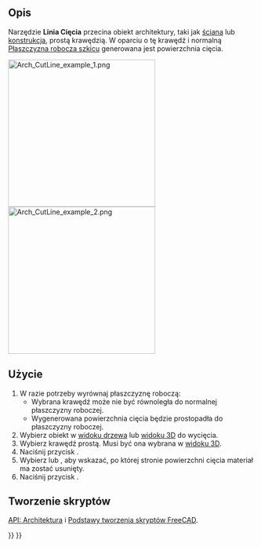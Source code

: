 <languages/>

{{Docnav
|
|
|[[Arch_Workbench/pl|środowisko pracy Architektura]]
|IconL=
|IconR=
|IconC=Workbench_Arch.svg
}}

{{VeryImportantMessage|TO NARZĘDZIE JEST PRZESTARZAŁE<br>
Nie będzie ono dostępne w {{VersionPlus/pl|1.0}}. Zamiast tego należy użyć narzędzia [[Arch_CutPlane/pl|Przetnij płaszczyzną]].}}

{{GuiCommand
|Name=Arch CutLine
|Name/pl=Architektura: Linia Cięcia
|MenuLocation=Architektura → Linia Cięcia
|Workbenches=[[Arch_Workbench|Architektura]]
|Version=0.19
|SeeAlso=[[Arch_CutPlane/pl|Płaszczyzna cięcia]]
}}

<span id="Description"></span>
==Opis==

Narzędzie '''Linia Cięcia''' przecina obiekt architektury, taki jak [[Arch_Wall/pl|ściana]] lub [[Arch_Structure/pl|konstrukcja]], prostą krawędzią. W oparciu o tę krawędź i normalną [[Draft_SelectPlane/pl|Płaszczyzna robocza szkicu]] generowana jest powierzchnia cięcia.

[[File:Arch_CutLine_example_1.png|x300px]] [[File:Arch_CutLine_example_2.png|x300px]]

{{Caption|[[Arch_Wall/pl|Sciana]] przecięta linią. Po lewej: pole odejmowania, które pojawia się podczas korzystania z narzędzia. Po prawej: ściana wynikowa po zakończeniu cięcia.}}

<span id="Usage"></span>
==Użycie==

# W razie potrzeby wyrównaj płaszczyznę roboczą:
#* Wybrana krawędź może nie być równoległa do normalnej płaszczyzny roboczej.
#* Wygenerowana powierzchnia cięcia będzie prostopadła do płaszczyzny roboczej.
# Wybierz obiekt w [[Tree_view/pl|widoku drzewa]] lub [[3D_view/pl|widoku 3D]] do wycięcia.
# Wybierz krawędź prostą. Musi być ona wybrana w [[3D_view/pl|widoku 3D]].
# Naciśnij przycisk {{Button|[[Image:Arch_CutLine.svg|16px]] [[Arch_CutLine/pl|Cięcie linią]]}}.
# Wybierz {{MenuCommand|Za}} lub {{MenuCommand|Przed}}, aby wskazać, po której stronie powierzchni cięcia materiał ma zostać usunięty.
# Naciśnij przycisk {{Button|OK}}.

<span id="Scripting"></span>
==Tworzenie skryptów==

{{Emphasis|Zobacz również:}} [[Arch_API/pl|API: Architektura]] i [[FreeCAD_Scripting_Basics/pl|Podstawy tworzenia skryptów FreeCAD]].


{{Docnav
|
|
|[[Arch_Workbench/pl|środowisko pracy Architektura]]
|IconL=
|IconR=
|IconC=Workbench_Arch.svg
}}

{{BIM_Tools_navi{{#translation:}}}}
{{Userdocnavi{{#translation:}}}}